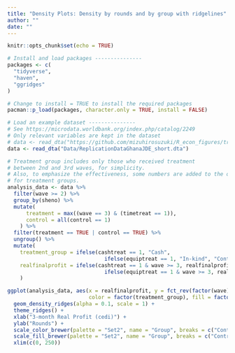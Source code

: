 ```yaml
---
title: "Density Plots: Density by rounds and by group with ridgelines"
author: ""
date: ""
---
```


```r
knitr::opts_chunk$set(echo = TRUE)
```

```r
# Install and load packages ---------------
packages <- c(
  "tidyverse",
  "haven",
  "ggridges"
)

# Change to install = TRUE to install the required packages
pacman::p_load(packages, character.only = TRUE, install = FALSE)

# Load an example dataset ---------------
# See https://microdata.worldbank.org/index.php/catalog/2249
# Only relevant variables are kept in the dataset
# data <- read_dta("https://github.com/mizuhirosuzuki/R_econ_figures/tree/master/Library/Data/ReplicationDataGhanaJDE_short.dta")
data <- read_dta("Data/ReplicationDataGhanaJDE_short.dta")

# Treatment group includes only those who received treatment 
# between 2nd and 3rd waves, for simplicity.
# Also, to emphasize the effectiveness, some numbers are added to the outcome 
# for treatment groups.
analysis_data <- data %>%
  filter(wave >= 2) %>%
  group_by(sheno) %>%
  mutate(
      treatment = max((wave == 3) & (timetreat == 1)),
      control = all(control == 1)
    ) %>%
  filter(treatment == TRUE | control == TRUE) %>%
  ungroup() %>%
  mutate(
    treatment_group = ifelse(cashtreat == 1, "Cash",
                               ifelse(equiptreat == 1, "In-kind", "Control")),
    realfinalprofit = ifelse(cashtreat == 1 & wave >= 3, realfinalprofit + 50,
                               ifelse(equiptreat == 1 & wave >= 3, realfinalprofit + 100, realfinalprofit))
    )

ggplot(analysis_data, aes(x = realfinalprofit, y = fct_rev(factor(wave)), 
                          color = factor(treatment_group), fill = factor(treatment_group))) +
  geom_density_ridges(alpha = 0.1, scale = 1) +
  theme_ridges() +
  xlab("3-month Real Profit (cedi)") +
  ylab("Rounds") +
  scale_color_brewer(palette = "Set2", name = "Group", breaks = c("Control", "Cash", "In-kind")) +
  scale_fill_brewer(palette = "Set2", name = "Group", breaks = c("Control", "Cash", "In-kind")) +
  xlim(c(0, 250))

```


